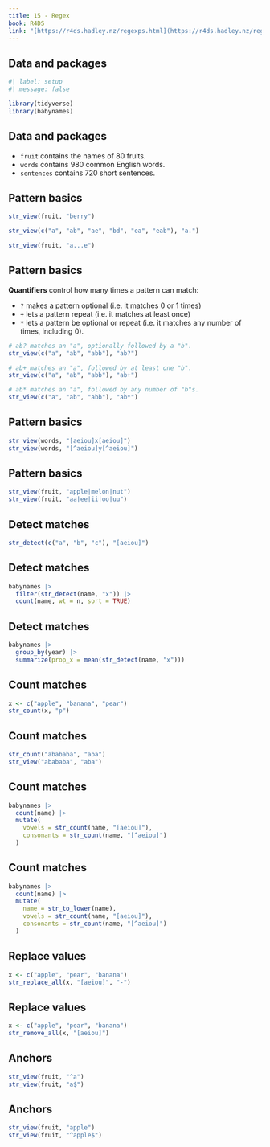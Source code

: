 ```yaml
---
title: 15 - Regex
book: R4DS
link: "[https://r4ds.hadley.nz/regexps.html](https://r4ds.hadley.nz/regexps.html)"
---
```


## Data and packages

```r
#| label: setup
#| message: false

library(tidyverse)
library(babynames)
```


## Data and packages

-   `fruit` contains the names of 80 fruits.
-   `words` contains 980 common English words.
-   `sentences` contains 720 short sentences.

## Pattern basics

```r
str_view(fruit, "berry")
```

```r
str_view(c("a", "ab", "ae", "bd", "ea", "eab"), "a.")
```

```r
str_view(fruit, "a...e")
```

## Pattern basics

**Quantifiers** control how many times a pattern can match:

-   `?` makes a pattern optional (i.e. it matches 0 or 1 times)
-   `+` lets a pattern repeat (i.e. it matches at least once)
-   `*` lets a pattern be optional or repeat (i.e. it matches any number of times, including 0).

```r
# ab? matches an "a", optionally followed by a "b".
str_view(c("a", "ab", "abb"), "ab?")

# ab+ matches an "a", followed by at least one "b".
str_view(c("a", "ab", "abb"), "ab+")

# ab* matches an "a", followed by any number of "b"s.
str_view(c("a", "ab", "abb"), "ab*")
```

## Pattern basics

```r
str_view(words, "[aeiou]x[aeiou]")
str_view(words, "[^aeiou]y[^aeiou]")
```

## Pattern basics

```r
str_view(fruit, "apple|melon|nut")
str_view(fruit, "aa|ee|ii|oo|uu")
```

## Detect matches

```r
str_detect(c("a", "b", "c"), "[aeiou]")
```

## Detect matches

```r
babynames |> 
  filter(str_detect(name, "x")) |> 
  count(name, wt = n, sort = TRUE)
```

## Detect matches

```r
babynames |> 
  group_by(year) |> 
  summarize(prop_x = mean(str_detect(name, "x")))
```

## Count matches

```r
x <- c("apple", "banana", "pear")
str_count(x, "p")
```

## Count matches

```r
str_count("abababa", "aba")
str_view("abababa", "aba")
```

## Count matches

```r
babynames |> 
  count(name) |> 
  mutate(
    vowels = str_count(name, "[aeiou]"),
    consonants = str_count(name, "[^aeiou]")
  )
```

## Count matches

```r
babynames |> 
  count(name) |> 
  mutate(
    name = str_to_lower(name),
    vowels = str_count(name, "[aeiou]"),
    consonants = str_count(name, "[^aeiou]")
  )
```

## Replace values

```r
x <- c("apple", "pear", "banana")
str_replace_all(x, "[aeiou]", "-")
```

## Replace values

```r
x <- c("apple", "pear", "banana")
str_remove_all(x, "[aeiou]")
```

## Anchors

```r
str_view(fruit, "^a")
str_view(fruit, "a$")
```

## Anchors

```r
str_view(fruit, "apple")
str_view(fruit, "^apple$")
```